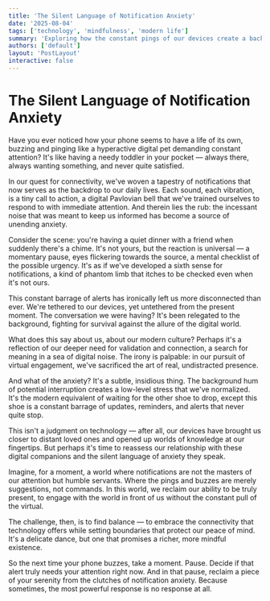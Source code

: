 ```yaml
---
title: 'The Silent Language of Notification Anxiety'
date: '2025-08-04'
tags: ['technology', 'mindfulness', 'modern life']
summary: 'Exploring how the constant pings of our devices create a background hum of anxiety that shapes our modern lives.'
authors: ['default']
layout: 'PostLayout'
interactive: false
---
```


# The Silent Language of Notification Anxiety

Have you ever noticed how your phone seems to have a life of its own, buzzing and pinging like a hyperactive digital pet demanding constant attention? It's like having a needy toddler in your pocket — always there, always wanting something, and never quite satisfied. 

In our quest for connectivity, we've woven a tapestry of notifications that now serves as the backdrop to our daily lives. Each sound, each vibration, is a tiny call to action, a digital Pavlovian bell that we've trained ourselves to respond to with immediate attention. And therein lies the rub: the incessant noise that was meant to keep us informed has become a source of unending anxiety.

Consider the scene: you're having a quiet dinner with a friend when suddenly there's a chime. It's not yours, but the reaction is universal — a momentary pause, eyes flickering towards the source, a mental checklist of the possible urgency. It's as if we've developed a sixth sense for notifications, a kind of phantom limb that itches to be checked even when it's not ours.

This constant barrage of alerts has ironically left us more disconnected than ever. We're tethered to our devices, yet untethered from the present moment. The conversation we were having? It's been relegated to the background, fighting for survival against the allure of the digital world.

What does this say about us, about our modern culture? Perhaps it's a reflection of our deeper need for validation and connection, a search for meaning in a sea of digital noise. The irony is palpable: in our pursuit of virtual engagement, we've sacrificed the art of real, undistracted presence.

And what of the anxiety? It's a subtle, insidious thing. The background hum of potential interruption creates a low-level stress that we've normalized. It's the modern equivalent of waiting for the other shoe to drop, except this shoe is a constant barrage of updates, reminders, and alerts that never quite stop.

This isn't a judgment on technology — after all, our devices have brought us closer to distant loved ones and opened up worlds of knowledge at our fingertips. But perhaps it's time to reassess our relationship with these digital companions and the silent language of anxiety they speak.

Imagine, for a moment, a world where notifications are not the masters of our attention but humble servants. Where the pings and buzzes are merely suggestions, not commands. In this world, we reclaim our ability to be truly present, to engage with the world in front of us without the constant pull of the virtual.

The challenge, then, is to find balance — to embrace the connectivity that technology offers while setting boundaries that protect our peace of mind. It's a delicate dance, but one that promises a richer, more mindful existence.

So the next time your phone buzzes, take a moment. Pause. Decide if that alert truly needs your attention right now. And in that pause, reclaim a piece of your serenity from the clutches of notification anxiety. Because sometimes, the most powerful response is no response at all.